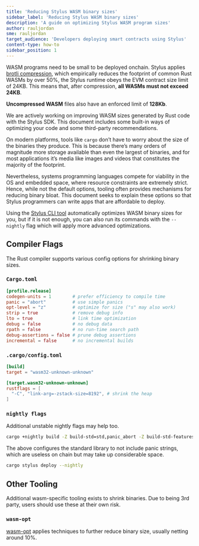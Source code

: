 ```yaml
---
title: 'Reducing Stylus WASM binary sizes'
sidebar_label: 'Reducing Stylus WASM binary sizes'
description: 'A guide on optimizing Stylus WASM program sizes'
author: rauljordan
sme: rauljordan
target_audience: 'Developers deploying smart contracts using Stylus'
content-type: how-to
sidebar_position: 1
---
```



<PublicPreviewBannerPartial />

WASM programs need to be small to be deployed onchain. Stylus applies [brotli compression](https://github.com/google/brotli), which empirically reduces the footprint of common Rust WASMs by over 50%, the Stylus runtime obeys the EVM contract size limit of 24KB. This means that, after compression, **all WASMs must not exceed 24KB**.

**Uncompressed WASM** files also have an enforced limit of **128Kb**.

We are actively working on improving WASM sizes generated by Rust code with the Stylus SDK. This document includes some built-in ways of optimizing your code and some third-party recommendations.

On modern platforms, tools like `cargo` don’t have to worry about the size of the binaries they produce. This is because there’s many orders of magnitude more storage available than even the largest of binaries, and for most applications it’s media like images and videos that constitutes the majority of the footprint.

Nevertheless, systems programming languages compete for viability in the OS and embedded space, where resource constraints are extremely strict. Hence, while not the default options, tooling often provides mechanisms for reducing binary bloat. This document seeks to explain these options so that Stylus programmers can write apps that are affordable to deploy.

Using the [Stylus CLI tool](https://github.com/OffchainLabs/cargo-stylus) automatically optimizes WASM binary sizes for you, but if it is not enough, you can also run its commands with the `--nightly` flag which will apply more advanced optimizations.

## Compiler Flags

The Rust compiler supports various config options for shrinking binary sizes.

### `Cargo.toml`

```toml
[profile.release]
codegen-units = 1        # prefer efficiency to compile time
panic = "abort"          # use simple panics
opt-level = "z"          # optimize for size ("s" may also work)
strip = true             # remove debug info
lto = true               # link time optimization
debug = false            # no debug data
rpath = false            # no run-time search path
debug-assertions = false # prune debug assertions
incremental = false      # no incremental builds
```

### `.cargo/config.toml`

```toml
[build]
target = "wasm32-unknown-unknown"

[target.wasm32-unknown-unknown]
rustflags = [
  "-C", "link-arg=-zstack-size=8192", # shrink the heap
]
```

### `nightly flags`

Additional unstable nightly flags may help too.

```bash
cargo +nightly build -Z build-std=std,panic_abort -Z build-std-features=panic_immediate_abort
```

The above configures the standard library to not include panic strings, which are useless on chain but may take up considerable space.

```bash
cargo stylus deploy --nightly
```

## Other Tooling

Additional wasm-specific tooling exists to shrink binaries. Due to being 3rd party, users should use these at their own risk.

### `wasm-opt`

[wasm-opt](https://docs.rs/wasm-opt/0.113.0/wasm_opt/) applies techniques to further reduce binary size, usually netting around 10%.
